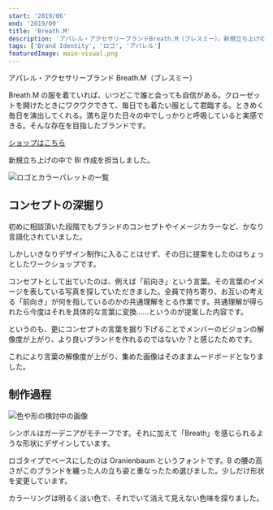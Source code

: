 ```yaml
---
start: '2019/06'
end: '2019/09'
title: 'Breath.M'
description: 'アパレル・アクセサリーブランドBreath.M（ブレスミー）。新規立ち上げの中でBI作成を担当しました。ビジュアル制作だけでなく、コンセプトメイキングから携わっています。'
tags: ['Brand Identity', 'ロゴ', 'アパレル']
featuredImage: main-visual.png
---
```


アパレル・アクセサリーブランド Breath.M（ブレスミー）

Breath.M の服を着ていれば、いつどこで誰と会っても自信がある。クローゼットを開けたときにワクワクできて、毎日でも着たい服として君臨する。ときめく毎日を演出してくれる。満ち足りた日々の中でしっかりと呼吸していると実感できる。そんな存在を目指したブランドです。

[ショップはこちら](https://breathm.thebase.in/)

新規立ち上げの中で BI 作成を担当しました。

![ロゴとカラーパレットの一覧](./overview.png)

## コンセプトの深掘り

初めに相談頂いた段階でもブランドのコンセプトやイメージカラーなど、かなり言語化されていました。

しかしいきなりデザイン制作に入ることはせず、その日に提案をしたのはちょっとしたワークショップです。

コンセプトとして出ていたのは、例えば「前向き」という言葉。その言葉のイメージを表している写真を探していただきました。全員で持ち寄り、お互いの考える「前向き」が何を指しているのかの共通理解をとる作業です。共通理解が得られたら今度はそれを具体的な言葉に変換……というのが提案した内容です。

というのも、更にコンセプトの言葉を掘り下げることでメンバーのビジョンの解像度が上がり、より良いブランドを作れるのではないか？と感じたためです。

これにより言葉の解像度が上がり、集めた画像はそのままムードボードとなりました。

## 制作過程

![色や形の検討中の画像](./process.png)

シンボルはガーデニアがモチーフです。それに加えて「Breath」を感じられるような形状にデザインしています。

ロゴタイプでベースにしたのは Oranienbaum というフォントです。B の腰の高さがこのブランドを纏った人の立ち姿と重なったため選びました。少しだけ形状を変更しています。

カラーリングは明るく淡い色で、それでいて消えて見えない色味を探りました。
